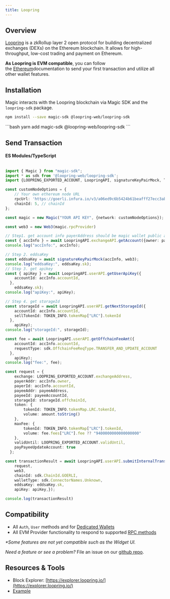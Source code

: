 ---
title: Loopring
---

## Overview

[Loopring](https://loopring.org/#/) is a zkRollup layer 2 open protocol for building decentralized exchanges (DEXs) on the Ethereum blockchain. It allows for high-throughput, low-cost trading and payment on Ethereum.

**As Loopring is EVM compatible**, you can follow the [Ethereum](/docs/blockchains/featured-chains/ethereum/javascript)documentation to send your first transaction and utilize all other wallet features.

## Installation

Magic interacts with the Loopring blockchain via Magic SDK and the `loopring-sdk` package.
<Tabs>
  <Tab title="NPM">
```bash
npm install --save magic-sdk @loopring-web/loopring-sdk
```
  </Tab>
  <Tab title="Yarn">
```bash
yarn add magic-sdk @loopring-web/loopring-sdk
```
  </Tab>
</Tabs>

## Send Transaction
#### ES Modules/TypeScript

```TypeScript Typescript

import { Magic } from "magic-sdk";
import * as sdk from '@loopring-web/loopring-sdk';
import {LOOPRING_EXPORTED_ACCOUNT, LoopringAPI, signatureKeyPairMock, TOKEN_INFO, web3} from "./Loopring";

const customNodeOptions = {
    // Your own ethereum node URL
    rpcUrl: 'https://goerli.infura.io/v3/a06ed9c6b5424b61beafff27ecc3abf3',
    chainId: 5, // chainId
};

const magic = new Magic("YOUR API KEY", {network: customNodeOptions});

const web3 = new Web3(magic.rpcProvider)

// Step1. get account info payerAddress should be magic wallet public address
const { accInfo } = await LoopringAPI.exchangeAPI.getAccount({owner: payerAddress});
console.log("accInfo:", accInfo);

// Step 2. eddsaKey
const eddsaKey = await signatureKeyPairMock(accInfo, web3);
console.log("eddsaKey:", eddsaKey.sk);
// Step 3. get apikey
const { apiKey } = await LoopringAPI.userAPI.getUserApiKey({
    accountId: accInfo.accountId,
  },
    eddsaKey.sk);
console.log("apiKey:", apiKey);

// Step 4. get storageId
const storageId = await LoopringAPI.userAPI.getNextStorageId({
    accountId: accInfo.accountId,
    sellTokenId: TOKEN_INFO.tokenMap["LRC"].tokenId
  },
    apiKey);
console.log("storageId:", storageId);

const fee = await LoopringAPI.userAPI.getOffchainFeeAmt({
    accountId: accInfo.accountId,
    requestType: sdk.OffchainFeeReqType.TRANSFER_AND_UPDATE_ACCOUNT
  },
    apiKey);
console.log("fee:", fee);

const request = {
    exchange: LOOPRING_EXPORTED_ACCOUNT.exchangeAddress,
    payerAddr: accInfo.owner,
    payerId: accInfo.accountId,
    payeeAddr: payeeAddress,
    payeeId: payeeAccountId,
    storageId: storageId.offchainId,
    token: {
        tokenId: TOKEN_INFO.tokenMap.LRC.tokenId,
        volume: amount.toString()
    },
    maxFee: {
        tokenId: TOKEN_INFO.tokenMap["LRC"].tokenId,
        volume: fee.fees["LRC"].fee ?? "9400000000000000000"
    },
    validUntil: LOOPRING_EXPORTED_ACCOUNT.validUntil,
    payPayeeUpdateAccount: true
  };

const transactionResult = await LoopringAPI.userAPI.submitInternalTransfer({
    request,
    web3,
    chainId: sdk.ChainId.GOERLI,
    walletType: sdk.ConnectorNames.Unknown,
    eddsaKey: eddsaKey.sk,
    apiKey: apiKey,});

console.log(transactionResult)
```

## Compatibility

* All `Auth`, `User` methods and for [Dedicated Wallets](/docs/wallets/wallet-types#dedicated-wallet-white-labeled-wallets)
* All EVM Provider functionality to respond to supported [RPC methods](/docs/api/client-side-sdks/web#evm-rpc-methods)

_*Some features are not yet compatible such as the Widget UI._

_Need a feature or see a problem?_ File an issue on our [github repo](https://github.com/magiclabs/magic-js).

## Resources & Tools

* Block Explorer: [https://explorer.loopring.io/](https://explorer.loopring.io/)
* [Example](https://github.com/magiclabs/example-loopring)
